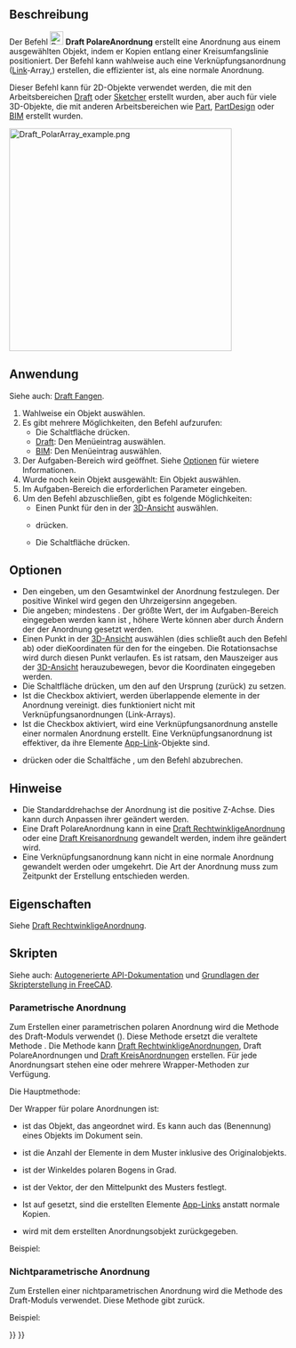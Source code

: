 <languages/>

{{Docnav/de
|[[Draft_OrthoArray/de|RechtwinkligeAnordnung]]
|[[Draft_CircularArray/de|KreisAnordnung]]
|[[Draft_Workbench/de|Draft]]
|IconL=Draft_OrthoArray.svg
|IconR=Draft_CircularArray.svg
|IconC=Workbench_Draft.svg
}}

{{GuiCommand/de
|Name=Draft PolarArray
|Name/de=Draft PolareAnordnung
|MenuLocation=Änderung → Anordnungswerkzeuge → Polare Anordnung<br>Bearbeiten → Polare Anordnung
|Workbenches=[[Draft_Workbench/de|Draft]], [[BIM_Workbench/de|BIM]]
|Version=0.19
|SeeAlso=[[Draft_OrthoArray/de|Draft RechtwinkligeAnordnung]], [[Draft_CircularArray/de|Draft KreisAnordnung]], [[Draft_PathArray/de|Draft PfadAnordnung]], [[Draft_PathLinkArray/de|Draft PfadVerknüpfungsanordnung]], [[Draft_PointArray/de|Draft Punktanordnung]], [[Draft_PointLinkArray/de|Draft PunktVerknüpfungsanordnung]]
}}

<span id="Description"></span>
==Beschreibung==

Der Befehl [[Image:Draft_PolarArray.svg|24px]] '''Draft PolareAnordnung''' erstellt eine Anordnung aus einem ausgewählten Objekt, indem er Kopien entlang einer Kreisumfangslinie positioniert. Der Befehl kann wahlweise auch eine Verknüpfungsanordnung ([[App_Link/de|Link]]-Array,) erstellen, die effizienter ist, als eine normale Anordnung.

Dieser Befehl kann für 2D-Objekte verwendet werden, die mit den Arbeitsbereichen [[Draft_Workbench/de|Draft]] oder [[Sketcher_Workbench/de|Sketcher]] erstellt wurden, aber auch für viele 3D-Objekte, die mit anderen Arbeitsbereichen wie [[Part_Workbench/de|Part]], [[PartDesign_Workbench/de|PartDesign]] oder [[BIM_Workbench/de|BIM]] erstellt wurden.

[[Image:Draft_PolarArray_example.png|400px]]
{{Caption|Draft PolareAnordnung}}

<span id="Usage"></span>
==Anwendung==

Siehe auch: [[Draft_Snap/de|Draft Fangen]].

# Wahlweise ein Objekt auswählen.
# Es gibt mehrere Möglichkeiten, den Befehl aufzurufen:
#* Die Schaltfläche {{Button|[[Image:Draft_PolarArray.svg|16px]] [[Draft_PolarArray/de|Polare Anordnung]]}} drücken.
#* [[Draft_Workbench/de|Draft]]: Den Menüeintrag {{MenuCommand|Änderung → Anordnungswerkzeuge → [[Image:Draft_PolarArray.svg|16px]] Polare Anordnung}} auswählen.
#* [[BIM_Workbench/de|BIM]]: Den Menüeintrag {{MenuCommand|Bearbeiten → [[Image:Draft_PolarArray.svg|16px]] Polare Anordnung}} auswählen. 
# Der Aufgaben-Bereich {{MenuCommand|Polare Anordnung}} wird geöffnet. Siehe [[#Optionen|Optionen]] für wietere Informationen.
# Wurde noch kein Objekt ausgewählt: Ein Objekt auswählen.
# Im Aufgaben-Bereich die erforderlichen Parameter eingeben.
# Um den Befehl abzuschließen, gibt es folgende Möglichkeiten:
#* Einen Punkt für den {{MenuCommand|Drehmittelpunkt}} in der [[3D_view/de|3D-Ansicht]] auswählen.
#* {{KEY|Enter}} drücken.
#* Die Schaltfläche {{Button|OK}} drücken.

<span id="Options"></span>
== Optionen ==

* Den {{MenuCommand|Polarwinkel}} eingeben, um den Gesamtwinkel der Anordnung festzulegen. Der positive Winkel wird gegen den Uhrzeigersinn angegeben.
* Die {{MenuCommand|Anzahl der Elemente}} angeben; mindestens {{Value|2}}. Der größte Wert, der im Aufgaben-Bereich eingegeben werden kann ist {{Value|99}}, höhere Werte können aber durch Ändern der {{PropertyData/de|Number Polar}} der Anordnung gesetzt werden.
* Einen Punkt in der [[3D_view/de|3D-Ansicht]] auswählen (dies schließt auch den Befehl ab) oder dieKoordinaten für den for the {{MenuCommand|Drehmittelpunkt}} eingeben. Die Rotationsachse wird durch diesen Punkt verlaufen. Es ist ratsam, den Mauszeiger aus der [[3D_view/de|3D-Ansicht]] herauzubewegen, bevor die Koordinaten eingegeben werden.
* Die Schaltfläche {{MenuCommand|Punkt zurücksetzen}} drücken, um den {{MenuCommand|Drehmittelpunkt}} auf den Ursprung (zurück) zu setzen.
* Ist die Checkbox {{MenuCommand|Vereinigung}} aktiviert, werden überlappende elemente in der Anordnung  vereinigt. dies funktioniert nicht mit Verknüpfungsanordnungen (Link-Arrays).
* Ist die Checkbox {{MenuCommand|Verknüpfungsanordnung}} aktiviert, wird eine Verknüpfungsanordnung anstelle einer normalen Anordnung erstellt. Eine Verknüpfungsanordnung ist effektiver, da ihre Elemente [[App_Link/de|App-Link]]-Objekte sind.
* {{KEY|Esc}} drücken oder die Schaltfäche {{Button|Cancel}}, um den Befehl abzubrechen.

<span id="Notes"></span>
==Hinweise==

* Die Standarddrehachse der Anordnung ist die positive Z-Achse. Dies kann durch Anpassen ihrer {{PropertyData/de|Axis}} geändert werden.
* Eine Draft PolareAnordnung kann in eine [[Draft_OrthoArray/de|Draft RechtwinkligeAnordnung]] oder eine [[Draft_CircularArray|Draft Kreisanordnung]] gewandelt werden, indem ihre {{PropertyData/de|Array Type}} geändert wird.
* Eine Verknüpfungsanordnung kann nicht in eine normale Anordnung gewandelt werden oder umgekehrt. Die Art der Anordnung muss zum Zeitpunkt der Erstellung entschieden werden.

<span id="Properties"></span>
==Eigenschaften==

Siehe [[Draft_OrthoArray/de#Eigenschaften|Draft RechtwinkligeAnordnung]].

<span id="Scripting"></span>
== Skripten==

Siehe auch: [https://freecad.github.io/SourceDoc/ Autogenerierte API-Dokumentation] und [[FreeCAD_Scripting_Basics/de|Grundlagen der Skripterstellung in FreeCAD]].

<span id="Parametric_array"></span>
===Parametrische Anordnung===

Zum Erstellen einer parametrischen polaren Anordnung wird die Methode {{incode|make_array}} des Draft-Moduls verwendet ({{Version/de|0.19}}). Diese Methode ersetzt die veraltete Methode {{incode|makeArray}}. Die Methode {{incode|make_array}} kann [[Draft_OrthoArray/de|Draft RechtwinkligeAnordnungen]], Draft PolareAnordnungen und [[Draft_CircularArray/de|Draft KreisAnordnungen]] erstellen. Für jede Anordnungsart stehen eine oder mehrere Wrapper-Methoden zur Verfügung.

Die Hauptmethode:

{{Code|code=
array = make_array(base_object, arg1, arg2, arg3, arg4=None, arg5=None, arg6=None, use_link=True)
}}

Der Wrapper für polare Anordnungen ist:

{{Code|code=
array = make_polar_array(base_object,
                         number=5, angle=360, center=App.Vector(0, 0, 0),
                         use_link=True)
}}

* {{incode|base_object}} ist das Objekt, das angeordnet wird. Es kann auch das {{incode|Label}} (Benennung) eines Objekts im Dokument sein.
* {{incode|number}} ist die Anzahl der Elemente in dem Muster inklusive des Originalobjekts.
* {{incode|angle}} ist der Winkeldes polaren Bogens in Grad.
* {{incode|center}} ist der Vektor, der den Mittelpunkt des Musters festlegt.
* Ist {{incode|use_link}} auf {{incode|True}} gesetzt, sind die erstellten Elemente [[App_Link|App-Links]] anstatt normale Kopien.
* {{incode|array}} wird mit dem erstellten Anordnungsobjekt zurückgegeben.

Beispiel:

{{Code|code=
import FreeCAD as App
import Draft

doc = App.newDocument()

tri = Draft.make_polygon(3, 600)
center = App.Vector(-1600, 0, 0)

array = Draft.make_polar_array(tri, 8, 270, center)
doc.recompute()
}}

<span id="Non-parametric_array"></span>
===Nichtparametrische Anordnung===

Zum Erstellen einer nichtparametrischen Anordnung wird die Methode {{incode|array}} des Draft-Moduls verwendet. Diese Methode gibt {{incode|None}} zurück.

{{Code|code=
array(objectslist, center, angle, number)
}}

Beispiel:

{{Code|code=
import FreeCAD as App
import Draft

doc = App.newDocument()

tri = Draft.make_polygon(3, 600)
center = App.Vector(-1600, 0, 0)

Draft.array(tri, center, 270, 8)
doc.recompute()
}}


{{Docnav/de
|[[Draft_OrthoArray/de|RechtwinkligeAnordnung]]
|[[Draft_CircularArray/de|KreisAnordnung]]
|[[Draft_Workbench/de|Draft]]
|IconL=Draft_OrthoArray.svg
|IconR=Draft_CircularArray.svg
|IconC=Workbench_Draft.svg
}}

{{Draft Tools navi{{#translation:}}}}
{{Userdocnavi{{#translation:}}}}